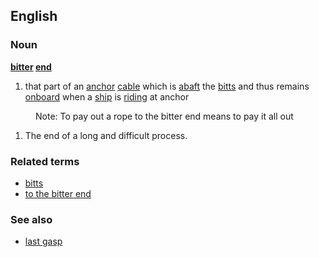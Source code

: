 ==English==

===Noun===
'''[[bitter]] [[end]]'''
# {{nautical}} that part of an [[anchor]] [[cable]] which is [[abaft]] the [[bitts]] and thus remains [[onboard]] when a [[ship]] is [[riding]] at anchor
: Note: To pay out a rope to the bitter end means to pay it all out
# {{idiom}} The end of a long and difficult process.

===Related terms===
*[[bitts]]
*[[to the bitter end]]

===See also===
*[[last gasp]]